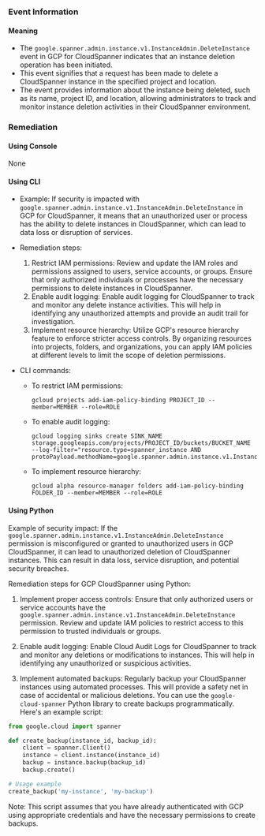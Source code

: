 
### Event Information

#### Meaning

- The `google.spanner.admin.instance.v1.InstanceAdmin.DeleteInstance` event in GCP for CloudSpanner indicates that an instance deletion operation has been initiated.
- This event signifies that a request has been made to delete a CloudSpanner instance in the specified project and location.
- The event provides information about the instance being deleted, such as its name, project ID, and location, allowing administrators to track and monitor instance deletion activities in their CloudSpanner environment.

### Remediation

#### Using Console

None

#### Using CLI

- Example: If security is impacted with `google.spanner.admin.instance.v1.InstanceAdmin.DeleteInstance` in GCP for CloudSpanner, it means that an unauthorized user or process has the ability to delete instances in CloudSpanner, which can lead to data loss or disruption of services.

- Remediation steps:
  1. Restrict IAM permissions: Review and update the IAM roles and permissions assigned to users, service accounts, or groups. Ensure that only authorized individuals or processes have the necessary permissions to delete instances in CloudSpanner.
  2. Enable audit logging: Enable audit logging for CloudSpanner to track and monitor any delete instance activities. This will help in identifying any unauthorized attempts and provide an audit trail for investigation.
  3. Implement resource hierarchy: Utilize GCP's resource hierarchy feature to enforce stricter access controls. By organizing resources into projects, folders, and organizations, you can apply IAM policies at different levels to limit the scope of deletion permissions.

- CLI commands:
  - To restrict IAM permissions:
    ```
    gcloud projects add-iam-policy-binding PROJECT_ID --member=MEMBER --role=ROLE
    ```
  - To enable audit logging:
    ```
    gcloud logging sinks create SINK_NAME storage.googleapis.com/projects/PROJECT_ID/buckets/BUCKET_NAME --log-filter="resource.type=spanner_instance AND protoPayload.methodName=google.spanner.admin.instance.v1.InstanceAdmin.DeleteInstance"
    ```
  - To implement resource hierarchy:
    ```
    gcloud alpha resource-manager folders add-iam-policy-binding FOLDER_ID --member=MEMBER --role=ROLE
    ```

#### Using Python

Example of security impact: If the `google.spanner.admin.instance.v1.InstanceAdmin.DeleteInstance` permission is misconfigured or granted to unauthorized users in GCP CloudSpanner, it can lead to unauthorized deletion of CloudSpanner instances. This can result in data loss, service disruption, and potential security breaches.

Remediation steps for GCP CloudSpanner using Python:

1. Implement proper access controls: Ensure that only authorized users or service accounts have the `google.spanner.admin.instance.v1.InstanceAdmin.DeleteInstance` permission. Review and update IAM policies to restrict access to this permission to trusted individuals or groups.

2. Enable audit logging: Enable Cloud Audit Logs for CloudSpanner to track and monitor any deletions or modifications to instances. This will help in identifying any unauthorized or suspicious activities.

3. Implement automated backups: Regularly backup your CloudSpanner instances using automated processes. This will provide a safety net in case of accidental or malicious deletions. You can use the `google-cloud-spanner` Python library to create backups programmatically. Here's an example script:

```python
from google.cloud import spanner

def create_backup(instance_id, backup_id):
    client = spanner.Client()
    instance = client.instance(instance_id)
    backup = instance.backup(backup_id)
    backup.create()

# Usage example
create_backup('my-instance', 'my-backup')
```

Note: This script assumes that you have already authenticated with GCP using appropriate credentials and have the necessary permissions to create backups.

